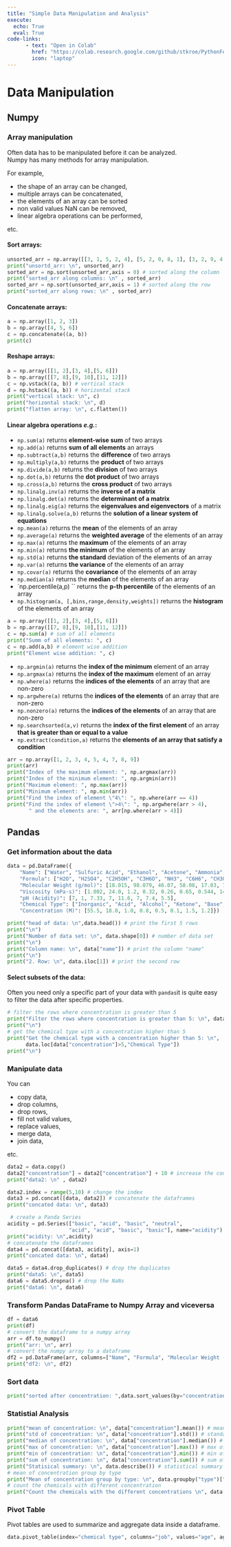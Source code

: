 ```yaml
---
title: "Simple Data Manipulation and Analysis"
execute: 
  echo: True
  eval: True
code-links:
      - text: "Open in Colab"
        href: "https://colab.research.google.com/github/stkroe/PythonForChemists/blob/main/course/notebooks/SimpleDataManipulation.ipynb"
        icon: "laptop"
--- 
```


# Data Manipulation {.unnumbered}

## Numpy{.unnumbered}

### Array manipulation {.unnumbered}
Often data has to be manipulated before it can be analyzed. <br> 
Numpy has many methods for array manipulation. <br> 

For example, 

- the shape of an array can be changed,
- multiple arrays can be concatenated, 
- the elements of an array can be sorted
- non valid values NaN can be removed, 
- linear algebra operations can be performed,

etc.

#### Sort arrays: {.unnumbered}

```python
unsorted_arr = np.array([[3, 1, 5, 2, 4], [5, 2, 0, 8, 1], [3, 2, 9, 4 , 5]])
print("unsortd_arr: \n", unsorted_arr)
sorted_arr = np.sort(unsorted_arr,axis = 0) # sorted along the column
print("sorted_arr along columns: \n" , sorted_arr)
sorted_arr = np.sort(unsorted_arr,axis = 1) # sorted along the row
print("sorted_arr along rows: \n" , sorted_arr)
```

#### Concatenate arrays: {.unnumbered}
```python
a = np.array([1, 2, 3]) 
b = np.array([4, 5, 6])
c = np.concatenate((a, b))
print(c)
```

#### Reshape arrays: {.unnumbered}

```python
a = np.array([[1, 2],[3, 4],[5, 6]])
b = np.array([[7, 8],[9, 10],[11, 12]])
c = np.vstack((a, b)) # vertical stack
d = np.hstack((a, b)) # horizontal stack
print("vertical stack: \n", c)
print("horizontal stack: \n", d)
print("flatten array: \n", c.flatten())
```

#### Linear algebra operations *e.g.*: {.unnumbered}

- `np.sum(a)` returns **element-wise sum** of two arrays
- `np.add(a)` returns **sum of all elements** an arrays
- `np.subtract(a,b)` returns the **difference** of two arrays
- `np.multiply(a,b)` returns the **product** of two arrays
- `np.divide(a,b)` returns the **division** of two arrays
- `np.dot(a,b)` returns the **dot product** of two arrays
- `np.cross(a,b)` returns the **cross product** of two arrays
- `np.linalg.inv(a)` returns the **inverse of a matrix**
- `np.linalg.det(a)` returns the **determinant of a matrix**
- `np.linalg.eig(a)` returns the **eigenvalues and eigenvectors** of a matrix
- `np.linalg.solve(a,b)` returns the **solution of a linear system of equations**
- `np.mean(a)` returns the **mean** of the elements of an array
- `np.average(a)` returns the **weighted average** of the elements of an array
- `np.max(a)` returns the **maximum** of the elements of an array
- `np.min(a)` returns **the minimum** of the elements of an array
- `np.std(a)` returns **the standard** deviation of the elements of an array
- `np.var(a)` returns **the variance** of the elements of an array
- `np.covar(a)` returns the **covariance** of the elements of an array
- `np.median(a)` returns the **median** of the elements of an array
- `np.percentile(a,p) `` returns the **p-th percentile** of the elements of an array
- `np.histogram(a, [,bins,range,density,weights])` returns the **histogram** of the elements of an array

```python
a = np.array([[1, 2],[3, 4],[5, 6]])
b = np.array([[7, 8],[9, 10],[11, 12]])
c = np.sum(a) # sum of all elements
print("Summ of all elements: ", c)
c = np.add(a,b) # element wise addition
print("Element wise addition: ", c)
```

- `np.argmin(a)` returns the **index of the minimum** element of an array
- `np.argmax(a)` returns the **index of the maximum** element of an array
- `np.where(a)` returns the **indices of the elements** of an array that are non-zero
- `np.argwhere(a)` returns the **indices of the elements** of an array that are non-zero
- `np.nonzero(a)` returns the **indices of the elements** of an array that are non-zero
- `np.searchsorted(a,v)` returns the **index of the first element** of an array <br> 
    **that is greater than or equal to a value**
- `np.extract(condition,a)` returns the **elements of an array that satisfy a condition**

```python
arr = np.array([1, 2, 3, 4, 5, 4, 7, 8, 9])
print(arr)
print("Index of the maximum element: ", np.argmax(arr))
print("Index of the minimum element: ", np.argmin(arr))
print("Maximum element: ", np.max(arr))
print("Minimum element: ", np.min(arr))
print("Find the index of element \"4\": ", np.where(arr == 4))
print("Find the index of element \">4\": ", np.argwhere(arr > 4),
       " and the elements are: ", arr[np.where(arr > 4)])
```


## Pandas {.unnumbered}


### Get information about the data {.unnumbered}

```python
data = pd.DataFrame({
    "Name": ["Water", "Sulfuric Acid", "Ethanol", "Acetone", "Ammonia", "Benzene", "Methanol", "Glycerol"],
    "Formula": ["H2O", "H2SO4", "C2H5OH", "C3H6O", "NH3", "C6H6", "CH3OH", "C3H8O3"],
    "Molecular Weight (g/mol)": [18.015, 98.079, 46.07, 58.08, 17.03, 78.11, 32.04, 92.09],
    "Viscosity (mPa·s)": [1.002, 24.0, 1.2, 0.32, 0.26, 0.65, 0.544, 1412],
    "pH (Acidity)": [7, 1, 7.33, 7, 11.6, 7, 7.4, 5.5],
    "Chemical Type": ["Inorganic", "Acid", "Alcohol", "Ketone", "Base", "Aromatic Hydrocarbon", "Alcohol", "Polyol"],
    "Concentration (M)": [55.5, 18.0, 1.0, 0.8, 0.5, 0.1, 1.5, 1.2]})
```

```python
print("head of data: \n",data.head()) # print the first 5 rows
print("\n")
print("Number of data set: \n", data.shape[0]) # number of data set
print("\n")
print("Column name: \n", data["name"]) # print the column "name"
print("\n")
print("2. Row: \n", data.iloc[1]) # print the second row
```

#### Select subsets of the data: {.unnumbered}

Often you need only a specific part of your data with `pandas`it is quite easy to filter the data after specific properties.

```python
# filter the rows where concentration is greater than 5
print("Filter the rows where concentration is greater than 5: \n", data[data["concentration"] > 5]) 
print("\n")
# get the chemical type with a concentration higher than 5
print("Get the chemical type with a concentration higher than 5: \n", 
      data.loc[data["concentration"]>5,"Chemical Type"])
print("\n")
```



### Manipulate data {.unnumbered}

You can

- copy data,
- drop columns,
- drop rows,
- fill not valid values,
- replace values, 
- merge data, 
- join data,

etc.

```python
data2 = data.copy()
data2["concentration"] = data2["concentration"] + 10 # increase the concentration by 10 M
print("data2: \n" , data2)

data2.index = range(5,10) # change the index
data3 = pd.concat([data, data2]) # concatenate the dataframes
print("concated data: \n", data3)
```

```python
 # create a Panda Series
acidity = pd.Series(["basic", "acid", "basic", "neutral",
                    "acid", "acid", "basic", "basic"], name="acidity")
print("acidity: \n",acidity)
# concatenate the dataframes
data4 = pd.concat([data3, acidity], axis=1) 
print("concated data: \n", data4)
```

```python
data5 = data4.drop_duplicates() # drop the duplicates
print("data5: \n", data5)
data6 = data5.dropna() # drop the NaNs
print("data6: \n", data6)
```

### Transform Pandas DataFrame to Numpy Array and viceversa {.unnumbered}


```python
df = data6
print(df)
# convert the dataframe to a numpy array
arr = df.to_numpy() 
print("arr: \n", arr)
# convert the numpy array to a dataframe
df2 = pd.DataFrame(arr, columns=["Name", "Formula", "Molecular Weight (g/mol)","Viscosity (mPa·s)","pH (Acidity)","Chemical Type","Concentration (M)"])
print("df2: \n", df2)
```

### Sort data

```python
print("sorted after concentration: ",data.sort_values(by="concentration", ascending=True))
```

### Statistial Analysis {.unnumbered}

```python
print("mean of concentration: \n", data["concentration"].mean()) # mean of concentration
print("std of concentration: \n", data["concentration"].std()) # standard deviation of concentration
print("median of concentration: \n", data["concentration"].median()) # median of concentration
print("max of concentration: \n", data["concentration"].max()) # max of concentration
print("min of concentration: \n", data["concentration"].min()) # min of concentration
print("sum of concentration: \n", data["concentration"].sum()) # sum of concentration
print("Statisical summary: \n", data.describe()) # statistical summary
# mean of concentration group by type
print("Mean of concentration group by type: \n", data.groupby("type")["concentration"].mean()) 
# count the chemicals with different concentration
print("Count the chemicals with the different concentrations \n", data["concentration"].value_counts())
```


### Pivot Table {.unnumbered}

Pivot tables are used to summarize and aggregate data inside a dataframe.

```python
data.pivot_table(index="chemical type", columns="job", values="age", aggfunc="mean") 
```